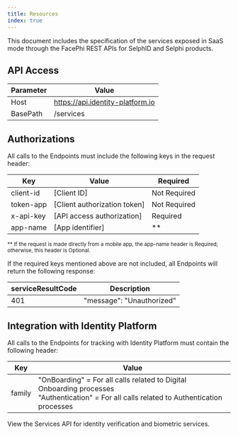 ```yaml
---
title: Resources
index: true
---
```


This document includes the specification of the services exposed in SaaS mode through the FacePhi REST APIs for SelphID and Selphi products.

## API Access

| Parameter | Value |
|-----------|--------|
| Host | https://api.identity-platform.io |
| BasePath | /services |

## Authorizations

All calls to the Endpoints must include the following keys in the request header:

| Key | Value | Required |
|-----|-------|----------|
| client-id | [Client ID] | Not Required |
| token-app | [Client authorization token] | Not Required |
| x-api-key | [API access authorization] | Required |
| app-name | [App identifier] | ** |

<small>** If the request is made directly from a mobile app, the app-name header is Required; otherwise, this header is Optional.</small>

If the required keys mentioned above are not included, all Endpoints will return the following response:

| serviceResultCode | Description |
|-------------------|-------------|
| 401 | "message": "Unauthorized" |

## Integration with Identity Platform

<Callout type="warn">
All calls to the Endpoints for tracking with Identity Platform must contain the following header:
</Callout>

| Key | Value |
|-----|-------|
| family | "OnBoarding" = For all calls related to Digital Onboarding processes<br/>"Authentication" = For all calls related to Authentication processes |

View the Services API for identity verification and biometric services.